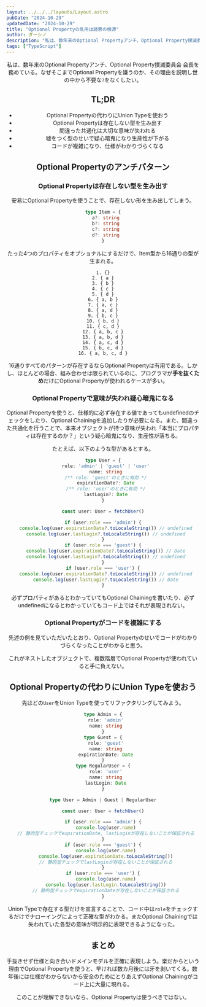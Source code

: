 ```yaml
---
layout: ../../../layouts/Layout.astro
pubDate: "2024-10-29"
updatedDate: "2024-10-29"
title: "Optional Propertyの乱用は諸悪の根源"
author: ダーシノ
description: "私は、数年来のOptional Propertyアンチ、Optional Property撲滅委員会 会長を務めている。なぜそこまでOptional Propertyを嫌うのか、その理由を説明し世の中から不要な?をなくしたい。"
tags: ["TypeScript"]
---
```



<Header {...frontmatter} />


私は、数年来のOptional Propertyアンチ、Optional Property撲滅委員会 会長を務めている。なぜそこまでOptional Propertyを嫌うのか、その理由を説明し世の中から不要な`?`をなくしたい。


## TL;DR

- Optional Propertyの代わりにUnion Typeを使おう
- Optional Propertyは存在しない型を生み出す
- 間違った共通化は大切な意味が失われる
- 嘘をつく型のせいで疑心暗鬼になり生産性が下がる
- コードが複雑になり、仕様がわかりづらくなる

## Optional Propertyのアンチパターン

### Optional Propertyは存在しない型を生み出す

安易にOptional Propertyを使うことで、存在しない形を生み出してしまう。

```ts
type Item = {
  a?: string
  b?: string
  c?: string
  d?: string
}
```
たった4つのプロパティをオプショナルにするだけで、Item型から16通りの型が生まれる。
```
1. {}
2. { a }
3. { b }
4. { c }
5. { d }
6. { a, b }
7. { a, c }
8. { a, d }
9. { b, c }
10. { b, d }
11. { c, d }
12. { a, b, c }
13. { a, b, d }
14. { a, c, d }
15. { b, c, d }
16. { a, b, c, d }
```

16通りすべてのパターンが存在するならOptional Propertyは有用である。しかし、ほとんどの場合、組み合わせは限られているのに、プログラマが**手を抜くため**だけにOptional Propertyが使われるケースが多い。


### Optional Propertyで意味が失われ疑心暗鬼になる

Optional Propertyを使うと、仕様的に必ず存在する値であってもundefinedのチェックをしたり、Optional Chainingを追加したりが必要になる。また、間違った共通化を行うことで、本来オブジェクトが持つ意味が失われ「本当にプロパティは存在するのか？」という疑心暗鬼になり、生産性が落ちる。


たとえば、以下のような型があるとする。
```ts
type User = {
  role: 'admin' | 'guest' | 'user'
  name: string
  /** role: 'guest'のときに有効 */
  expirationDate?: Date
  /** role: 'user'のときに有効 */
  lastLogin?: Date
}

const user: User = fetchUser()

if (user.role === 'admin') {
  console.log(user.expirationDate?.toLocaleString()) // undefined
  console.log(user.lastLogin?.toLocaleString()) // undefined
}
if (user.role === 'guest') {
  console.log(user.expirationDate?.toLocaleString()) // Date
  console.log(user.lastLogin?.toLocaleString()) // undefined
}
if (user.role === 'user') {
  console.log(user.expirationDate?.toLocaleString()) // undefined
  console.log(user.lastLogin?.toLocaleString()) // Date
}
```

必ずプロパティがあるとわかっていてもOptional Chainingを書いたり、必ずundefinedになるとわかっていてもコード上ではそれが表現されない。


### Optional Propertyがコードを複雑にする

先述の例を見ていただいたとおり、Optional Propertyのせいでコードがわかりづらくなったことがわかると思う。

これがネストしたオブジェクトで、複数階層でOptional Propertyが使われていると手に負えない。


## Optional Propertyの代わりにUnion Typeを使おう

先ほどの`User`をUnion Typeを使ってリファクタリングしてみよう。

```ts
type Admin = {
  role: 'admin'
  name: string
}
type Guest = {
  role: 'guest'
  name: string
  expirationDate: Date
}
type RegularUser = {
  role: 'user'
  name: string
  lastLogin: Date
}

type User = Admin | Guest | RegularUser

const user: User = fetchUser()

if (user.role === 'admin') {
  console.log(user.name)
  // 静的型チェックでexpirationDate, lastLoginが存在しないことが保証される
}
if (user.role === 'guest') {
  console.log(user.name)
  console.log(user.expirationDate.toLocaleString())
  // 静的型チェックでlastLoginが存在しないことが保証される
}
if (user.role === 'user') {
  console.log(user.name)
  console.log(user.lastLogin.toLocaleString())
  // 静的型チェックでexpirationDateが存在しないことが保証される
}
```

Union Typeで存在する型だけを宣言することで、コード中は`role`をチェックするだけでナローイングによって正確な型がわかる。またOptional Chainingでは失われていた各型の意味が明示的に表現できるようになった。


## まとめ

手抜きせず仕様と向き合いドメインモデルを正確に表現しよう。楽だからという理由でOptional Propertyを使うと、早ければ数カ月後には牙を剥いてくる。数年後には仕様がわからないから安全のためにとりあえずOptional Chainingがコード上に大量に現れる。

このことが理解できないなら、Optional Propertyは使うべきではない。
